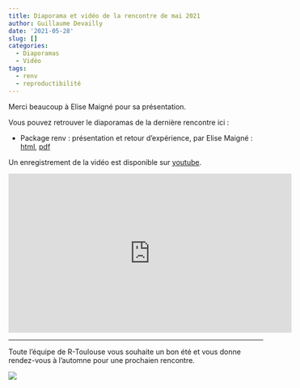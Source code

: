 ```yaml
---
title: Diaporama et vidéo de la rencontre de mai 2021
author: Guillaume Devailly
date: '2021-05-28'
slug: []
categories:
  - Diaporamas
  - Vidéo
tags:
  - renv
  - reproductibilité
---
```


Merci beaucoup à Elise Maigné pour sa présentation.

Vous pouvez retrouver le diaporamas de la dernière rencontre ici :

- Package renv : présentation et retour d’expérience, par Elise Maigné :
[html](https://elise.maigne.pages.mia.inra.fr/2021_package_renv/presentation.html),
[pdf](https://r-toulouse.netlify.app/diapos/2021_05_020_renv.pdf)

Un enregistrement de la vidéo est disponible sur [youtube](https://www.youtube.com/watch?v=NB59KU36n5k).

<iframe width="560" height="315" src="https://www.youtube.com/embed/NB59KU36n5k" title="YouTube video player" frameborder="0" allow="accelerometer; autoplay; clipboard-write; encrypted-media; gyroscope; picture-in-picture" allowfullscreen></iframe>

---

Toute l'équipe de R-Toulouse vous souhaite un bon été et vous donne rendez-vous à l'automne pour une prochaien rencontre.

![](/img/logo.svg)
